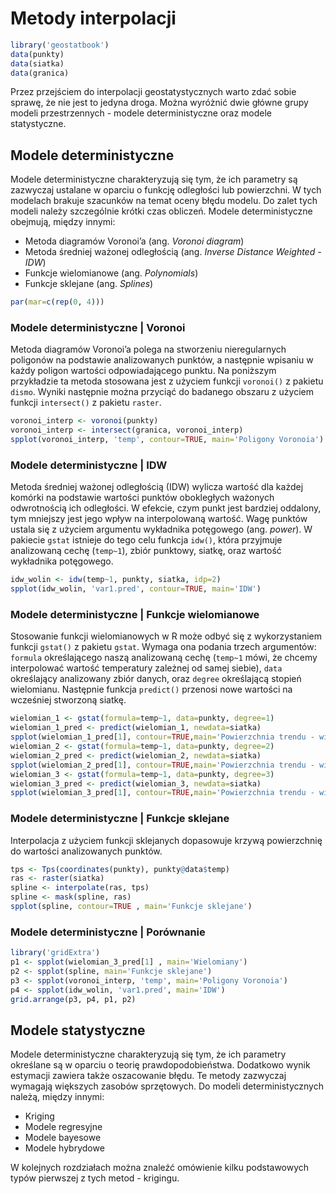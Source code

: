 
# Metody interpolacji {#metody-interpolacji}

```r
library('geostatbook')
data(punkty)
data(siatka)
data(granica)
```

Przez przejściem do interpolacji geostatystycznych warto zdać sobie sprawę, że nie jest to jedyna droga. Można wyróżnić dwie główne grupy modeli przestrzennych - modele deterministyczne oraz modele statystyczne.

## Modele deterministyczne

Modele deterministyczne charakteryzują się tym, że ich parametry są zazwyczaj ustalane w oparciu o funkcję odległości lub powierzchni. W tych modelach brakuje szacunków na temat oceny błędu modelu. Do zalet tych modeli należy szczególnie krótki czas obliczeń. Modele deterministyczne obejmują, między innymi:

- Metoda diagramów Voronoi'a (ang.  *Voronoi diagram*)
- Metoda średniej ważonej odległością (ang. *Inverse Distance Weighted - IDW*)
- Funkcje wielomianowe (ang. *Polynomials*)
- Funkcje sklejane (ang. *Splines*)

<!--http://neondataskills.org/Data-Workshops/ESA15-Going-On-The-Grid-Spatial-Interpolation-Basics/-->

```r
par(mar=c(rep(0, 4)))
```

### Modele deterministyczne | Voronoi

Metoda diagramów Voronoi'a polega na stworzeniu nieregularnych poligonów na podstawie analizowanych punktów, a następnie wpisaniu w każdy poligon wartości odpowiadającego punktu. Na poniższym przykładzie ta metoda stosowana jest z użyciem funkcji `voronoi()` z pakietu `dismo`. Wyniki następnie można przyciąć do badanego obszaru z użyciem funkcji `intersect()` z pakietu `raster`.

```r
voronoi_interp <- voronoi(punkty)
voronoi_interp <- intersect(granica, voronoi_interp)
spplot(voronoi_interp, 'temp', contour=TRUE, main='Poligony Voronoia')
```

### Modele deterministyczne | IDW

Metoda średniej ważonej odległością (IDW) wylicza wartość dla każdej komórki na podstawie wartości punktów obokległych ważonych odwrotnością ich odległości. W efekcie, czym punkt jest bardziej oddalony, tym mniejszy jest jego wpływ na interpolowaną wartość. Wagę punktów ustala się z użyciem argumentu wykładnika potęgowego (ang. *power*). W pakiecie `gstat` istnieje do tego celu funkcja `idw()`, która przyjmuje analizowaną cechę (`temp~1`), zbiór punktowy, siatkę, oraz wartość wykładnika potęgowego.

```r
idw_wolin <- idw(temp~1, punkty, siatka, idp=2)
spplot(idw_wolin, 'var1.pred', contour=TRUE, main='IDW')
```

<!--
dodaj wykresy idw
https://rpubs.com/DonalOLeary/80504
-->

### Modele deterministyczne | Funkcje wielomianowe

Stosowanie funkcji wielomianowych w R może odbyć się z wykorzystaniem funkcji `gstat()` z pakietu `gstat`. Wymaga ona podania trzech argumentów: `formula` określającego naszą analizowaną cechę (`temp~1` mówi, że chcemy interpolować wartość temperatury zależnej od samej siebie), `data` określający analizowany zbiór danych, oraz `degree` określającą stopień wielomianu. Następnie funkcja `predict()` przenosi nowe wartości na wcześniej stworzoną siatkę.

```r
wielomian_1 <- gstat(formula=temp~1, data=punkty, degree=1)
wielomian_1_pred <- predict(wielomian_1, newdata=siatka)
spplot(wielomian_1_pred[1], contour=TRUE,main='Powierzchnia trendu - wielomian pierwszego stopnia')
wielomian_2 <- gstat(formula=temp~1, data=punkty, degree=2)
wielomian_2_pred <- predict(wielomian_2, newdata=siatka)
spplot(wielomian_2_pred[1], contour=TRUE,main='Powierzchnia trendu - wielomian drugiego stopnia')
wielomian_3 <- gstat(formula=temp~1, data=punkty, degree=3)
wielomian_3_pred <- predict(wielomian_3, newdata=siatka)
spplot(wielomian_3_pred[1], contour=TRUE,main='Powierzchnia trendu - wielomian trzeciego stopnia')
```

### Modele deterministyczne | Funkcje sklejane

Interpolacja z użyciem funkcji sklejanych dopasowuje krzywą powierzchnię do wartości analizowanych punktów.

```r
tps <- Tps(coordinates(punkty), punkty@data$temp)
ras <- raster(siatka)
spline <- interpolate(ras, tps)
spline <- mask(spline, ras)
spplot(spline, contour=TRUE , main='Funkcje sklejane')
```

### Modele deterministyczne | Porównanie

```r
library('gridExtra')
p1 <- spplot(wielomian_3_pred[1] , main='Wielomiany')
p2 <- spplot(spline, main='Funkcje sklejane')
p3 <- spplot(voronoi_interp, 'temp', main='Poligony Voronoia')
p4 <- spplot(idw_wolin, 'var1.pred', main='IDW')
grid.arrange(p3, p4, p1, p2)
```

## Modele statystyczne

Modele deterministyczne charakteryzują się tym, że ich parametry określane są w oparciu o teorię prawdopodobieństwa. Dodatkowo wynik estymacji zawiera także oszacowanie błędu. Te metody zazwyczaj wymagają większych zasobów sprzętowych. Do modeli deterministycznych należą, między innymi:

- Kriging
- Modele regresyjne
- Modele bayesowe
- Modele hybrydowe

W kolejnych rozdziałach można znaleźć omówienie kilku podstawowych typów pierwszej z tych metod - krigingu.
